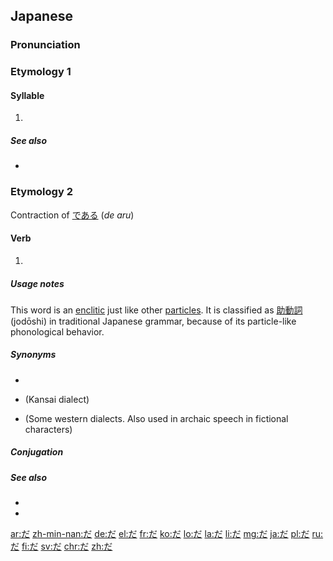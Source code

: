 {{character info/new}}
{{also|た|Appendix:Variations of "da"}}
==Japanese==
{{stroke order|strokes=6}}

===Pronunciation===
{{ja-pron}}

===Etymology 1===
{{Hira-dakuten|た|ta}}

====Syllable====
{{ja-syllable}}

# {{ja-kana-def}}

=====See also=====
* {{list:Hiragana/ja}}

===Etymology 2===
Contraction of [[で]][[ある]] (''de aru'')

====Verb====
{{ja-pos|aux}}

# {{n-g|A particle used when a sentence has a [[nominal]] as its [[predicate]], usually but not always equal to the English verb "to be".}}
#: {{ja-usex|私 は 学%生 '''です'''。|わたし は がく%せい '''です'''。|I '''am''' a student.}}
#: {{ja-usex|汚%物 は 消%毒 '''だ'''。|お%ぶつ は しょう%どく '''だ'''。|The filth should be disinfected.}}
#: {{ja-usex|おかわり '''だ'''。|おかわり '''だ'''。|(Of a second helping) one more please.}}

=====Usage notes=====
This word is an [[enclitic]] just like other [[particle]]s. It is classified as [[助動詞]] (jodōshi) in traditional Japanese grammar, because of its particle-like phonological behavior.

=====Synonyms=====
* {{l|ja|である}}
* {{l|ja|や}} (Kansai dialect)
* {{l|ja|じゃ}} (Some western dialects. Also used in archaic speech in fictional characters)

=====Conjugation=====
{{ja-verbconj|だ||では|de wa||で|de||だ|da||である|de aru||なら<br>であれ|nara<br>de are||-|-||-|-||-|-||-|-||だろう|darō||ではない<br>じゃない&sup1;|de wa nai<br>ja nai&sup1;||ではなくて<br>じゃなくて&sup1;|de wa nakute<br>ja nakute&sup1;||[[です]]|desu||だった|datta||で|de||ならば<br>であれば|naraba<br>de areba|<small>&sup1; Colloquial contraction</small>}}

=====See also=====
* {{l|ja|です|tr=''desu''}}
* {{l|ja|ございます|tr=''gozaimasu''}}

[[ar:だ]]
[[zh-min-nan:だ]]
[[de:だ]]
[[el:だ]]
[[fr:だ]]
[[ko:だ]]
[[lo:だ]]
[[la:だ]]
[[li:だ]]
[[mg:だ]]
[[ja:だ]]
[[pl:だ]]
[[ru:だ]]
[[fi:だ]]
[[sv:だ]]
[[chr:だ]]
[[zh:だ]]